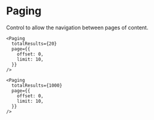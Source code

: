 
<Meta title="Torus/Paging" />

# Paging

Control to allow the navigation between pages of content.

<Story name="4 pages">
  <TorusBG>
    <Paging
      totalResults={32}
      page={{
        offset: 0,
        limit: 10,
      }}
    />
  </TorusBG>
</Story>

```tsx
<Paging
  totalResults={20}
  page={{
    offset: 0,
    limit: 10,
  }}
/>
```

<Story name="Many pages">
  <TorusBG>
    <Paging
      totalResults={1000}
      page={{
        offset: 0,
        limit: 10,
      }}
    />
  </TorusBG>
</Story>

```tsx
<Paging
  totalResults={1000}
  page={{
    offset: 0,
    limit: 10,
  }}
/>
```
